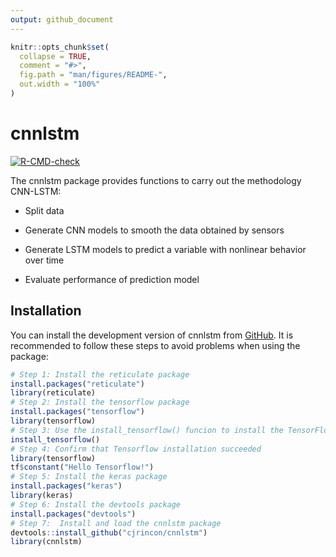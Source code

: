 ```yaml
---
output: github_document
---
```


<!-- README.md is generated from README.Rmd. Please edit that file -->

```r
knitr::opts_chunk$set(
  collapse = TRUE,
  comment = "#>",
  fig.path = "man/figures/README-",
  out.width = "100%"
)
```

# cnnlstm

<!-- badges: start -->
[![R-CMD-check](https://github.com/cjrincon/cnnlstm/actions/workflows/R-CMD-check.yaml/badge.svg)](https://github.com/cjrincon/cnnlstm/actions/workflows/R-CMD-check.yaml)
<!-- badges: end -->

The cnnlstm package provides functions to carry out the methodology CNN-LSTM:

- Split data

- Generate CNN models to smooth the data obtained by sensors

- Generate LSTM models to predict a variable with nonlinear behavior over time

- Evaluate performance of prediction model


## Installation

You can install the development version of cnnlstm from [GitHub](https://github.com/). It is recommended to follow these steps to avoid problems when using the package:


``` r
# Step 1: Install the reticulate package
install.packages("reticulate")
library(reticulate)
# Step 2: Install the tensorflow package
install.packages("tensorflow")
library(tensorflow)
# Step 3: Use the install_tensorflow() funcion to install the TensorFlow module
install_tensorflow()
# Step 4: Confirm that Tensorflow installation succeeded
library(tensorflow)
tf$constant("Hello Tensorflow!")
# Step 5: Install the keras package
install.packages("keras")
library(keras)
# Step 6: Install the devtools package
install.packages("devtools")
# Step 7:  Install and load the cnnlstm package
devtools::install_github("cjrincon/cnnlstm")
library(cnnlstm)
```
